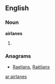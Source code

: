 ==English==

===Noun===
'''airlanes'''

# {{plural of|[[airlane]]}}

===Anagrams===
* [[Raelians#English|Raelians]], [[Raëlians#English|Raëlians]]

[[ar:airlanes]]